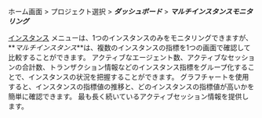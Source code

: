 ホーム画面 > プロジェクト選択 > **_ダッシュボード_** > **_マルチインスタンスモニタリング_**

[インスタンス](instance-monitoring) メニューは、1つのインスタンスのみをモニタリングできますが、**_マルチインスタンス_**は、複数のインスタンスの指標を1つの画面で確認して比較することができます。 アクティブなエージェント数、アクティブなセッションの合計数、トランザクション情報などのインスタンス指標をグループ化することで、インスタンスの状況を把握することができます。 グラフチャートを使用すると、インスタンスの指標値の推移と、どのインスタンスの指標値が高いかを簡単に確認できます。 最も長く続いているアクティブセッション情報を提供します。
